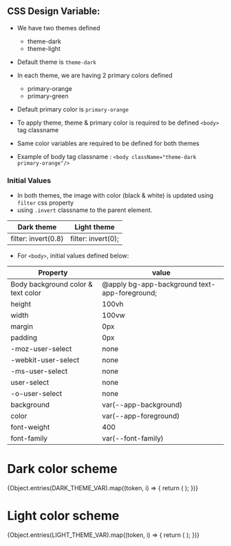 
<Meta title="Design/Design Variables" />

## **CSS Design Variable:**

- We have two themes defined
  - theme-dark
  - theme-light
- Default theme is `theme-dark`

- In each theme, we are having 2 primary colors defined
  - primary-orange
  - primary-green
- Default primary color is `primary-orange`

- To apply theme, theme & primary color is required to be defined `<body>` tag classname

- Same color variables are required to be defined for both themes

- Example of body tag classname : `<body className="theme-dark primary-orange"/>`

### Initial Values

- In both themes, the image with color (black & white) is updated using `filter` css property
- using `.invert` classname to the parent element.

| Dark theme          | Light theme        |
| ------------------- | ------------------ |
| filter: invert(0.8) | filter: invert(0); |

- For `<body>`, initial values defined below:

| Property                           | value                                       |
| ---------------------------------- | ------------------------------------------- |
| Body background color & text color | @apply bg-app-background text-app-foreground; |
| height                             | 100vh                                       |
| width                              | 100vw                                       |
| margin                             | 0px                                         |
| padding                            | 0px                                         |
| -moz-user-select                   | none                                        |
| -webkit-user-select                | none                                        |
| -ms-user-select                    | none                                        |
| user-select                        | none                                        |
| -o-user-select                     | none                                        |
| background                         | var(--app-background)                       |
| color                              | var(--app-foreground)                       |
| font-weight                        | 400                                         |
| font-family                        | var(--font-family)                          |

# Dark color scheme

<div classname="theme-dark">
  <ColorPalette>
    {Object.entries(DARK_THEME_VAR).map((token, i) => {
      return (
        <ColorItem key={i} title={token[0]} colors={{ value: token[1] }} />
      );
    })}
  </ColorPalette>
</div>

# Light color scheme

<div classname="theme-dark">
  <ColorPalette>
    {Object.entries(LIGHT_THEME_VAR).map((token, i) => {
      return (
        <ColorItem key={i} title={token[0]} colors={{ value: token[1] }} />
      );
    })}
  </ColorPalette>
</div>
